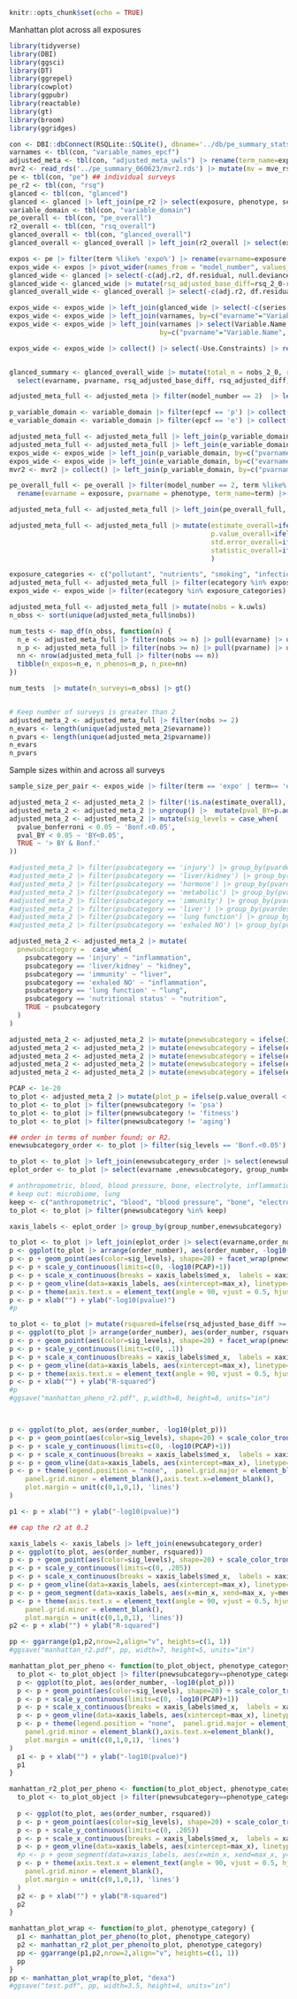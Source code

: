 ```r
knitr::opts_chunk$set(echo = TRUE)
```

Manhattan plot across all exposures

```r
library(tidyverse)
library(DBI)
library(ggsci)
library(DT)
library(ggrepel)
library(cowplot)
library(ggpubr)
library(reactable)
library(gt)
library(broom)
library(ggridges)
```



```r
con <- DBI::dbConnect(RSQLite::SQLite(), dbname='../db/pe_summary_stats_08_2024.sqlite')
varnames <- tbl(con, "variable_names_epcf")
adjusted_meta <- tbl(con, "adjusted_meta_uwls") |> rename(term_name=expo_name)
mvr2 <- read_rds('../pe_summary_060623/mvr2.rds') |> mutate(mv = mve_rsq-base_rsq)
pe <- tbl(con, "pe") ## individual surveys
pe_r2 <- tbl(con, "rsq")
glanced <- tbl(con, "glanced")
glanced <- glanced |> left_join(pe_r2 |> select(exposure, phenotype, series, model_number,aggregate_base_model, rsq, adj.r2), by=c("exposure", "phenotype", "model_number", "aggregate_base_model", "series"))
variable_domain <- tbl(con, "variable_domain")
pe_overall <- tbl(con, "pe_overall")
r2_overall <- tbl(con, "rsq_overall")
glanced_overall <- tbl(con, "glanced_overall")
glanced_overall <- glanced_overall |> left_join(r2_overall |> select(exposure, phenotype, model_number,aggregate_base_model, rsq, adj.r2), by=c("exposure", "phenotype", "model_number", "aggregate_base_model"))

```

```r
expos <- pe |> filter(term %like% 'expo%') |> rename(evarname=exposure, pvarname=phenotype)
expos_wide <- expos |> pivot_wider(names_from = "model_number", values_from = c("estimate", "std.error", "statistic", "p.value")) 
glanced_wide <- glanced |> select(-c(adj.r2, df.residual, null.deviance, df.null, deviance)) |> pivot_wider(names_from=c("model_number", "aggregate_base_model"), values_from = c("rsq", "nobs", "AIC", "BIC")) |>  rename(evarname=exposure, pvarname=phenotype)
glanced_wide <- glanced_wide |> mutate(rsq_adjusted_base_diff=rsq_2_0-rsq_2_1, rsq_adjusted_diff = rsq_2_0-rsq_1_0) 
glanced_overall_wide <- glanced_overall |> select(-c(adj.r2, df.residual, null.deviance, df.null, deviance)) |> pivot_wider(names_from=c("model_number", "aggregate_base_model"), values_from = c("rsq", "nobs", "AIC", "BIC")) |>  rename(evarname=exposure, pvarname=phenotype)

expos_wide <- expos_wide |> left_join(glanced_wide |> select(-c(series, log_p, log_e, scaled_p, scaled_e)), by=c("evarname", "pvarname", "exposure_table_name", "phenotype_table_name"))
expos_wide <- expos_wide |> left_join(varnames, by=c("evarname"="Variable.Name", "exposure_table_name"="Data.File.Name"))
expos_wide <- expos_wide |> left_join(varnames |> select(Variable.Name, Data.File.Name, Variable.Description, Data.File.Description), 
                                      by=c("pvarname"="Variable.Name", "phenotype_table_name"="Data.File.Name"))

expos_wide <- expos_wide |> collect() |> select(-Use.Constraints) |> rename(e_data_file_desc=Data.File.Description.x, p_data_file_desc=Data.File.Description.y,e_variable_description=Variable.Description.x, p_variable_description=Variable.Description.y)


glanced_summary <- glanced_overall_wide |> mutate(total_n = nobs_2_0, rsq_adjusted_base_diff = rsq_2_0-rsq_2_1, rsq_adjusted_diff=rsq_2_0-rsq_1_0) |> 
  select(evarname, pvarname, rsq_adjusted_base_diff, rsq_adjusted_diff, total_n)

adjusted_meta_full <- adjusted_meta |> filter(model_number == 2)  |> left_join(glanced_summary, by=c("evarname", "pvarname")) |> collect() ## fully adjusted model

p_variable_domain <- variable_domain |> filter(epcf == 'p') |> collect() |> group_by(Variable.Name) |> summarise(pvardesc=first(Variable.Description),pcategory=first(category),psubcategory=first(subcategory))
e_variable_domain <- variable_domain |> filter(epcf == 'e') |> collect() |> group_by(Variable.Name) |> summarise(evardesc=first(Variable.Description),ecategory=first(category),esubcategory=first(subcategory))

adjusted_meta_full <- adjusted_meta_full |> left_join(p_variable_domain, by=c("pvarname"="Variable.Name"))
adjusted_meta_full <- adjusted_meta_full |> left_join(e_variable_domain, by=c("evarname"="Variable.Name"))
expos_wide <- expos_wide |> left_join(p_variable_domain, by=c("pvarname"="Variable.Name"))
expos_wide <- expos_wide |> left_join(e_variable_domain, by=c("evarname"="Variable.Name"))
mvr2 <- mvr2 |> collect() |> left_join(p_variable_domain, by=c("pvarname"="Variable.Name"))

pe_overall_full <- pe_overall |> filter(model_number == 2, term %like% "expo%") |> select(term, estimate, std.error, statistic, p.value, exposure, phenotype) |> 
  rename(evarname = exposure, pvarname = phenotype, term_name=term) |> collect()

adjusted_meta_full <- adjusted_meta_full |> left_join(pe_overall_full, by=c("term_name", "evarname", "pvarname"), suffix=c("", "_overall"))

adjusted_meta_full <- adjusted_meta_full |> mutate(estimate_overall=ifelse(k.uwls == 1, estimate.uwls, estimate), 
                                                   p.value_overall=ifelse(k.uwls == 1, p.value.uwls, p.value),
                                                   std.error_overall=ifelse(k.uwls == 1, std.error.uwls, std.error), 
                                                   statistic_overall=ifelse(k.uwls == 1, statistic.uwls, statistic)
                                                   )
```

```r
exposure_categories <- c("pollutant", "nutrients", "smoking", "infection")
adjusted_meta_full <- adjusted_meta_full |> filter(ecategory %in% exposure_categories)
expos_wide <- expos_wide |> filter(ecategory %in% exposure_categories)

```


```r
adjusted_meta_full <- adjusted_meta_full |> mutate(nobs = k.uwls)
n_obss <- sort(unique(adjusted_meta_full$nobs))

num_tests <- map_df(n_obss, function(n) {
  n_e <- adjusted_meta_full |> filter(nobs >= n) |> pull(evarname) |> unique() |> length()
  n_p <- adjusted_meta_full |> filter(nobs >= n) |> pull(pvarname) |> unique() |> length()
  nn <- nrow(adjusted_meta_full |> filter(nobs == n))
  tibble(n_expos=n_e, n_phenos=n_p, n_pxe=nn)
})

num_tests  |> mutate(n_surveys=n_obss) |> gt()



```

```r
# Keep number of surveys is greater than 2
adjusted_meta_2 <- adjusted_meta_full |> filter(nobs >= 2)
n_evars <- length(unique(adjusted_meta_2$evarname))
n_pvars <- length(unique(adjusted_meta_2$pvarname))
n_evars
n_pvars
```

Sample sizes within and across all surveys
```r
sample_size_per_pair <- expos_wide |> filter(term == 'expo' | term== 'expo1') |> group_by(evarname, pvarname) |> summarize(total_n=sum(nobs_2_0), n_surveys=n(), median_n=median(nobs_2_0))

```

```r
adjusted_meta_2 <- adjusted_meta_2 |> filter(!is.na(estimate_overall), !is.na(p.value_overall))
adjusted_meta_2 <- adjusted_meta_2 |> ungroup() |>  mutate(pval_BY=p.adjust(p.value_overall, method="BY"), pvalue_bonferroni=p.adjust(p.value_overall, method="bonferroni"))
adjusted_meta_2 <- adjusted_meta_2 |> mutate(sig_levels = case_when(
  pvalue_bonferroni < 0.05 ~ 'Bonf.<0.05',
  pval_BY < 0.05 ~ 'BY<0.05',
  TRUE ~ '> BY & Bonf.'
))
```



```r

#adjusted_meta_2 |> filter(psubcategory == 'injury') |> group_by(pvardesc) |> count()
#adjusted_meta_2 |> filter(psubcategory == 'liver/kidney') |> group_by(pvardesc) |> count()
#adjusted_meta_2 |> filter(psubcategory == 'hormone') |> group_by(pvardesc) |> count()
#adjusted_meta_2 |> filter(psubcategory == 'metabolic') |> group_by(pvardesc) |> count()
#adjusted_meta_2 |> filter(psubcategory == 'immunity') |> group_by(pvardesc) |> count()
#adjusted_meta_2 |> filter(psubcategory == 'liver') |> group_by(pvardesc) |> count()
#adjusted_meta_2 |> filter(psubcategory == 'lung function') |> group_by(pvardesc) |> count()
#adjusted_meta_2 |> filter(psubcategory == 'exhaled NO') |> group_by(pvardesc) |> count()

adjusted_meta_2 <- adjusted_meta_2 |> mutate(
  pnewsubcategory =  case_when(
    psubcategory == 'injury' ~ "inflammation",
    psubcategory == 'liver/kidney' ~ "kidney",
    psubcategory == 'immunity' ~ "liver",
    psubcategory == 'exhaled NO' ~ "inflammation",
    psubcategory == 'lung function' ~ "lung",
    psubcategory == 'nutritional status' ~ "nutrition",
    TRUE ~ psubcategory
  )
)

adjusted_meta_2 <- adjusted_meta_2 |> mutate(pnewsubcategory = ifelse(is.na(pnewsubcategory), pcategory, pnewsubcategory))
adjusted_meta_2 <- adjusted_meta_2 |> mutate(enewsubcategory = ifelse(ecategory == 'infection', 'infection', esubcategory))
adjusted_meta_2 <- adjusted_meta_2 |> mutate(enewsubcategory = ifelse(enewsubcategory == 'pyrethoid', 'pyrethroid', enewsubcategory)) 
adjusted_meta_2 <- adjusted_meta_2 |> mutate(enewsubcategory = ifelse(enewsubcategory == 'amine' | enewsubcategory == 'amide', 'amine/amide', enewsubcategory))
adjusted_meta_2 <- adjusted_meta_2 |> mutate(enewsubcategory = ifelse(enewsubcategory == 'deet', 'amine/amide', enewsubcategory))


```





```r
PCAP <- 1e-20
to_plot <- adjusted_meta_2 |> mutate(plot_p = ifelse(p.value_overall < PCAP, PCAP, p.value_overall))
to_plot <- to_plot |> filter(pnewsubcategory != 'psa')
to_plot <- to_plot |> filter(pnewsubcategory != 'fitness')
to_plot <- to_plot |> filter(pnewsubcategory != 'aging')

## order in terms of number found; or R2.
enewsubcategory_order <- to_plot |> filter(sig_levels == 'Bonf.<0.05') |> group_by(enewsubcategory) |> summarize(med_r2=mean(rsq_adjusted_base_diff)) |> arrange(-med_r2) |> mutate(group_number = row_number())

to_plot <- to_plot |> left_join(enewsubcategory_order |> select(enewsubcategory, group_number))
eplot_order <- to_plot |> select(evarname ,enewsubcategory, group_number) |> unique() |> arrange(group_number) |> mutate(order_number = row_number())

# anthropometric, blood, blood pressure, bone, electrolyte, inflammation, kidney, liver, hormone, metabolic, nutrition, dexa
# keep out: microbiome, lung
keep <- c("anthropometric", "blood", "blood pressure", "bone", "electrolyte", "inflammation", "kidney", "liver", "hormone", "metabolic", "nutrition", "dexa")
to_plot <- to_plot |> filter(pnewsubcategory %in% keep)

xaxis_labels <- eplot_order |> group_by(group_number,enewsubcategory) |> summarize(med_x=round(median(order_number)), min_x=min(order_number), max_x=max(order_number))

to_plot <- to_plot |> left_join(eplot_order |> select(evarname,order_number))
p <- ggplot(to_plot |> arrange(order_number), aes(order_number, -log10(plot_p)))
p <- p + geom_point(aes(color=sig_levels), shape=20) + facet_wrap(pnewsubcategory~., nrow=6, ncol=2) + scale_color_tron()
p <- p + scale_y_continuous(limits=c(0, -log10(PCAP)+1))
p <- p + scale_x_continuous(breaks = xaxis_labels$med_x,  labels = xaxis_labels$enewsubcategory)
p <- p + geom_vline(data=xaxis_labels, aes(xintercept=max_x), linetype='dotted', col = 'black') + theme_bw()
p <- p + theme(axis.text.x = element_text(angle = 90, vjust = 0.5, hjust = 1), legend.position = "bottom")
p <- p + xlab("") + ylab("-log10(pvalue)") 
#p

to_plot <- to_plot |> mutate(rsquared=ifelse(rsq_adjusted_base_diff >= .1, .1, rsq_adjusted_base_diff))
p <- ggplot(to_plot |> arrange(order_number), aes(order_number, rsquared))
p <- p + geom_point(aes(color=sig_levels), shape=20) + facet_wrap(pnewsubcategory~., nrow=6, ncol=2) + scale_color_tron()
p <- p + scale_y_continuous(limits=c(0, .1))
p <- p + scale_x_continuous(breaks = xaxis_labels$med_x,  labels = xaxis_labels$enewsubcategory)
p <- p + geom_vline(data=xaxis_labels, aes(xintercept=max_x), linetype='dotted', col = 'black') + theme_bw()
p <- p + theme(axis.text.x = element_text(angle = 90, vjust = 0.5, hjust = 1), legend.position = "none")
p <- p + xlab("") + ylab("R-squared") 
#p
#ggsave("manhattan_pheno_r2.pdf", p,width=8, height=8, units="in")




```

```r

p <- ggplot(to_plot, aes(order_number, -log10(plot_p)))
p <- p + geom_point(aes(color=sig_levels), shape=20) + scale_color_tron() 
p <- p + scale_y_continuous(limits=c(0, -log10(PCAP)+1))
p <- p + scale_x_continuous(breaks = xaxis_labels$med_x,  labels = xaxis_labels$enewsubcategory)
p <- p + geom_vline(data=xaxis_labels, aes(xintercept=max_x), linetype='dotted', col = 'black')+ theme_bw()
p <- p + theme(legend.position = "none",  panel.grid.major = element_blank(),
    panel.grid.minor = element_blank(),axis.text.x=element_blank(),
    plot.margin = unit(c(0,1,0,1), 'lines')
)

p1 <- p + xlab("") + ylab("-log10(pvalue)") 

## cap the r2 at 0.2

xaxis_labels <- xaxis_labels |> left_join(enewsubcategory_order)
p <- ggplot(to_plot, aes(order_number, rsquared))
p <- p + geom_point(aes(color=sig_levels), shape=20) + scale_color_tron() 
p <- p + scale_y_continuous(limits=c(0, .205))
p <- p + scale_x_continuous(breaks = xaxis_labels$med_x,  labels = xaxis_labels$enewsubcategory)
p <- p + geom_vline(data=xaxis_labels, aes(xintercept=max_x), linetype='dotted', col = 'black')+ theme_bw()
p <- p + geom_segment(data=xaxis_labels, aes(x=min_x, xend=max_x, y=med_r2, yend=med_r2))
p <- p + theme(axis.text.x = element_text(angle = 90, vjust = 0.5, hjust = 1), legend.position = "none",  panel.grid.major = element_blank(),
    panel.grid.minor = element_blank(),
    plot.margin = unit(c(0,1,0,1), 'lines'))
p2 <- p + xlab("") + ylab("R-squared") 

pp <- ggarrange(p1,p2,nrow=2,align="v", heights=c(1, 1))
#ggsave("manhattan_r2.pdf", pp, width=7, height=5, units="in")


```


```r
manhattan_plot_per_pheno <- function(to_plot_object, phenotype_category) {
  to_plot <- to_plot_object |> filter(pnewsubcategory==phenotype_category)
  p <- ggplot(to_plot, aes(order_number, -log10(plot_p)))
  p <- p + geom_point(aes(color=sig_levels), shape=20) + scale_color_tron() 
  p <- p + scale_y_continuous(limits=c(0, -log10(PCAP)+1))
  p <- p + scale_x_continuous(breaks = xaxis_labels$med_x,  labels = xaxis_labels$enewsubcategory)
  p <- p + geom_vline(data=xaxis_labels, aes(xintercept=max_x), linetype='dotted', col = 'black')+ theme_bw()
  p <- p + theme(legend.position = "none",  panel.grid.major = element_blank(),
    panel.grid.minor = element_blank(),axis.text.x=element_blank(),
    plot.margin = unit(c(0,1,0,1), 'lines')
)
  p1 <- p + xlab("") + ylab("-log10(pvalue)")
  p1
}

manhattan_r2_plot_per_pheno <- function(to_plot_object, phenotype_category) {
  to_plot <- to_plot_object |> filter(pnewsubcategory==phenotype_category)
  
  p <- ggplot(to_plot, aes(order_number, rsquared))
  p <- p + geom_point(aes(color=sig_levels), shape=20) + scale_color_tron() 
  p <- p + scale_y_continuous(limits=c(0, .205))
  p <- p + scale_x_continuous(breaks = xaxis_labels$med_x,  labels = xaxis_labels$enewsubcategory)
  p <- p + geom_vline(data=xaxis_labels, aes(xintercept=max_x), linetype='dotted', col = 'black')+ theme_bw()
  #p <- p + geom_segment(data=xaxis_labels, aes(x=min_x, xend=max_x, y=med_r2, yend=med_r2))
  p <- p + theme(axis.text.x = element_text(angle = 90, vjust = 0.5, hjust = 1), legend.position = "none",  panel.grid.major = element_blank(),
    panel.grid.minor = element_blank(),
    plot.margin = unit(c(0,1,0,1), 'lines')
  )
  p2 <- p + xlab("") + ylab("R-squared") 
  p2
}

manhattan_plot_wrap <- function(to_plot, phenotype_category) {
  p1 <- manhattan_plot_per_pheno(to_plot, phenotype_category)
  p2 <- manhattan_r2_plot_per_pheno(to_plot, phenotype_category)
  pp <- ggarrange(p1,p2,nrow=2,align="v", heights=c(1, 1))
  pp
}
pp <- manhattan_plot_wrap(to_plot, "dexa")
#ggsave("test.pdf", pp, width=3.5, height=4, units="in")
```

